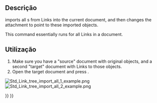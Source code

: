 <languages/>

<div class="mw-translate-fuzzy">
{{Docnav
|[[Std_LinkImport/pt-br|Std LinkImport]]
|[[Std_LinkSelectLinked/pt-br|Std LinkSelectLinked]]
|[[Std_Base/pt-br|Std Base]]
|IconL=Std_LinkImport.svg
|IconR=Std_LinkSelectLinked.svg
|IconC=Freecad.svg
}}
</div>

{{GuiCommand
|Name=Std LinkImportAll
|MenuLocation=None
|Workbenches=All
|Version=0.19
|SeeAlso=[[Std_LinkMake|Std LinkMake]], [[Std_LinkMakeRelative|Std LinkMakeRelative]], [[Std_LinkImport|Std LinkImport]]
}}

<span id="Description"></span>
== Descrição ==

{{Button|[[File:Std_LinkImportAll.svg|16px]] [[Std_LinkImportAll|Std LinkImportAll]]}} imports all {{PropertyData|Linked Object}}s from Links into the current document, and then changes the attachment to point to these imported objects.

This command essentially runs {{Button|[[File:Std_LinkImport.svg|16px]] [[Std_LinkImport|Std LinkImport]]}} for all Links in a document.

<span id="Usage"></span>
== Utilização ==

# Make sure you have a "source" document with original objects, and a second "target" document with Links to those objects.
# Open the target document and press {{Button|[[File:Std_LinkImportAll.svg|16px]] [[Std_LinkImportAll|Import all links]]}}.

[[File:Std_Link_tree_import_all_1_example.png]] [[File:Std_Link_tree_import_all_2_example.png]]

{{Caption|Left: various Links that point to objects in the "source" document. Right: the original objects were imported (copied) into the "target" document, and the existing Links were changed to point to these copies, so they no longer point to objects in "source".}}


<div class="mw-translate-fuzzy">
{{Docnav
|[[Std_LinkImport/pt-br|Std LinkImport]]
|[[Std_LinkSelectLinked/pt-br|Std LinkSelectLinked]]
|[[Std_Base/pt-br|Std Base]]
|IconL=Std_LinkImport.svg
|IconR=Std_LinkSelectLinked.svg
|IconC=Freecad.svg
}}
</div>

{{Std_Base_navi{{#translation:}}}}
{{Userdocnavi{{#translation:}}}}